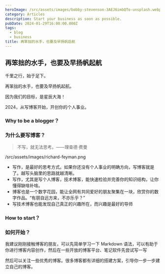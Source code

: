 ```yaml
---
heroImage: /src/assets/images/bobby-stevenson-3AEJ6imbQTo-unsplash.webp
category: Articles
description: Start your business as soon as possible.
pubDate: 2024-01-29T16:00:00.000Z
tags:
  - blog
  - business
title: 再笨拙的水手，也要及早扬帆启航
---
```


## 再笨拙的水手，也要及早扬帆起航

千里之行，始于足下。

再笨拙的水手，也要及早扬帆起航。

因为我们的目标，是星辰大海！

2024，从写博客开始，开创你的个人事业。

### Why to be a blogger？

### 为什么要写博客？

> 不写，就无法思考。——理查德·费曼

/src/assets/images/richard-feyman.png

- 写作，是最好的思考方式。如果你还没有个人事业的明确方向，写博客就是了。越写头脑里的思路就越清晰。
- 写作，尤其是写个人博客，技术博客，能快速检验并完善你的知识结构，让你懂得缺啥补啥。
- 博客也是一个数字花园，能让全网有共同爱好的朋友聚集在一块，欣赏你的数字作品。“有朋自远方来，不亦乐乎？”
- 写技术博客也能发现自己真正的兴趣所在，而兴趣是最好的导师

### How to start？

### 如何开始？

我建议刚刚接触博客的朋友，可以先简单学习一下 Markdown 语法，可以有助于你进行博客内容创作，然后在一些开放的博客平台、笔记软件先尝试写一写

然后可以关注一些优秀的博客。很多博客都有详细的搭建方案，引导你一步一步建立自己的博客。
